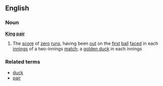 ==English==
===Noun===
'''[[King]] [[pair]]'''
#{{cricket}} The [[score]] of [[zero]] [[run]]s, having been [[out]] on the [[first]] [[ball]] [[faced]] in each [[innings]] of a two-innings [[match]]; a [[golden duck]] in each innings
===Related terms===
*[[duck]]
*[[pair]]